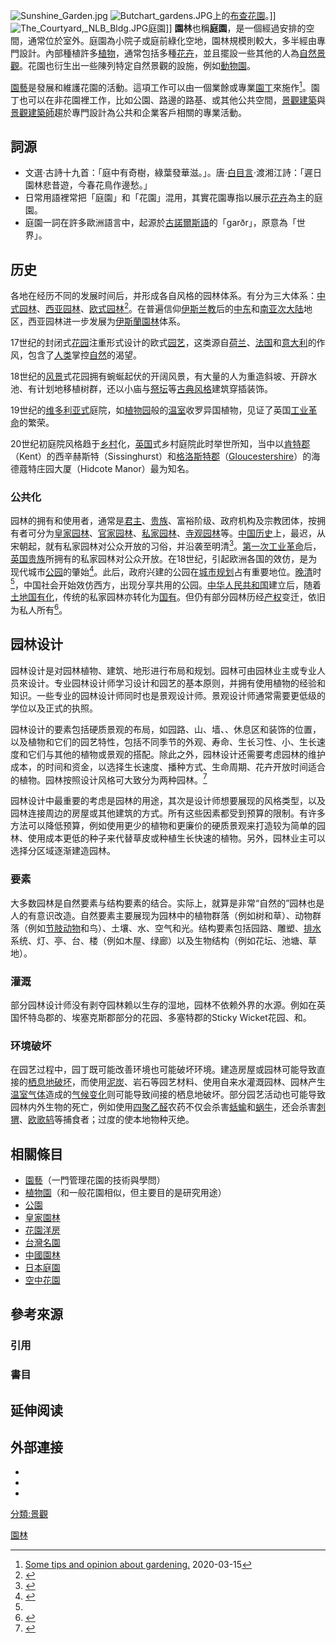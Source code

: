 {{redirect|花園}}
[[File:Sunshine_Garden.jpg|thumb]]
[[File:Butchart_gardens.JPG|thumb]]上的[[布查花園|布查花園]]。]]
[[File:The_Courtyard,_NLB_Bldg.JPG|thumb]]庭園]]
'''園林'''也稱'''庭園'''，是一個經過安排的空間，通常位於室外。庭園為小院子或庭前綠化空地，園林規模則較大，多半經由專門設計。內部種植許多[[植物|植物]]，通常包括多種[[花卉|花卉]]，並且擺設一些其他的人為[[自然景觀|自然景觀]]。花園也衍生出一些陳列特定自然景觀的設施，例如[[動物園|動物園]]。

[[園藝|園藝]]是發展和維護花園的活動。這項工作可以由一個業餘或專業[[園丁|園丁]]來施作<ref>[https://www.yummyseeds.com.hk/page.php?type=4&lang=1 Some tips and opinion about gardening.] {{Wayback|url=https://www.yummyseeds.com.hk/page.php?type=4&lang=1 |date=20200328050416 }} 2020-03-15</ref>。園丁也可以在非花園裡工作，比如公園、路邊的路基、或其他公共空間，[[景觀建築|景觀建築]]與[[景觀建築師|景觀建築師]]趨於專門設計為公共和企業客戶相關的專業活動。

== 詞源 ==
* 文選‧古詩十九首：「庭中有奇樹，綠葉發華滋。」。唐‧[[白目言|白目言]]‧渡湘江詩：「遲日園林悲昔遊，今春花鳥作邊愁。」
*日常用語裡常把「庭園」和「花園」混用，其實花園專指以展示[[花卉|花卉]]為主的庭園。
* 庭園一詞在許多歐洲語言中，起源於[[古諾爾斯語|古諾爾斯語]]的「garðr」，原意為「世界」。

== 历史 ==

{{main|中式园林|西亚园林|欧式园林}}

各地在经历不同的发展时间后，并形成各自风格的园林体系。有分为三大体系：[[中式园林|中式园林]]、[[西亚园林|西亚园林]]、[[欧式园林|欧式园林]]<ref>{{Cite web |url=http://www.china.com.cn/zhuanti2005/txt/2004-06/14/content_5568002.htm |title=世界造园艺术的三大体系 |accessdate=2017-06-10 |author= |date=2004-06-14 |work= |publisher=中国网，来源：《苏州日报》 |language=Zh-hans |archive-date=2020-05-19 |archive-url=https://web.archive.org/web/20200519184630/http://www.china.com.cn/zhuanti2005/txt/2004-06/14/content_5568002.htm |dead-url=no }}</ref>。在普遍信仰[[伊斯兰教|伊斯兰教]]后的[[中东|中东]]和[[南亚次大陆|南亚次大陆]]地区，西亚园林进一步发展为[[伊斯蘭園林|伊斯蘭園林]]体系。

17世纪的封闭式[[花园|花园]]注重形式设计的欧式[[园艺|园艺]]，这类源自[[荷兰|荷兰]]、[[法国|法国]]和[[意大利|意大利]]的作风，包含了[[人类|人类]]掌控[[自然|自然]]的渴望。

18世纪的[[风景|风景]]式花园拥有蜿蜒起伏的开阔风景，有大量的人为重造斜坡、开辟水池、有计划地移植树群，还以小庙与[[祭坛|祭坛]]等[[古典风格|古典风格]]建筑穿插装饰。

19世纪的[[维多利亚式建筑|维多利亚式]]庭院，如[[植物园|植物园]]般的[[温室|温室]]收罗异国植物，见证了英国[[工业革命|工业革命]]的繁荣。

20世纪初庭院风格趋于[[乡村|乡村]]化，[[英国|英国]]式乡村庭院此时举世所知，当中以[[肯特郡|肯特郡]]（Kent）的西辛赫斯特（Sissinghurst）和[[格洛斯特郡|格洛斯特郡]]（[[Gloucestershire|Gloucestershire]]）的海德蔻特庄园大厦（Hidcote Manor）最为知名。

=== 公共化 ===

园林的拥有和使用者，通常是[[君主|君主]]、[[贵族|贵族]]、富裕阶级、政府机构及宗教团体，按拥有者可分为[[皇家园林|皇家园林]]、[[官家园林|官家园林]]、[[私家园林|私家园林]]、[[寺观园林|寺观园林]]等。[[中国历史|中国历史]]上，最迟，从宋朝起，就有私家园林对公众开放的习俗，并沿袭至明清<ref name="wy1">{{Cite web |url=http://news.163.com/17/0122/05/CBC4CGH900018AOP.html |title=私家园林的开放传统 |accessdate=2017-08-13 |author=吴钩 |date=2017-01-22 |work=责任编辑：王晓易_NE0011 |publisher=网易，来源：南方都市报(深圳) |language=Zh-hans |archive-url=https://web.archive.org/web/20170813011640/http://news.163.com/17/0122/05/CBC4CGH900018AOP.html |archive-date=2017-08-13 |dead-url=yes }}</ref>。[[第一次工业革命|第一次工业革命]]后，[[英国贵族|英国贵族]]所拥有的私家园林对公众开放。在18世纪，引起欧洲各国的效仿，是为现代城市[[公园|公园]]的肇始<ref>{{cite journal en
|quotes = 
|last = 
|first = 
|author = 王欣
|coauthors = 
|date = 
|year = 
|month = 
|title = 公园──人类最后的休憩地
|journal = 中国成人教育
|volume = 
|issue = 1997年第07期
|pages = 
|publisher = 中国成人教育杂志编辑部
|location = 山东省济南市
|issn = 
|pmid = 
|doi = 
|bibcode = 
|oclc = 
|id = 
|url = http://mall.cnki.net/magazine/magadetail/ZCRY199707.htm
|language = Zh-hans
|format = 
|accessdate = 
|laysummary = 
|laysource = 
|laydate = 
|quote = 
|archive-date = 2020-10-30
|archive-url = https://web.archive.org/web/20201030202106/https://mall.cnki.net/magazine/magadetail/ZCRY199707.htm
|dead-url = no
}}</ref>。此后，政府兴建的公园在[[城市规划|城市规划]]占有重要地位。[[晚清|晚清]]时<ref name="wy1"/>，中国社会开始效仿西方，出现分享共用的公园。[[中华人民共和国|中华人民共和国]]建立后，随着[[中华人民共和国土地制度|土地国有化]]，传统的私家园林亦转化为[[国有|国有]]。但仍有部分园林历经[[产权|产权]]变迁，依旧为私人所有<ref>{{Cite web |url=http://www.sohu.com/a/113474565_444400 |title=[人民日报看江苏]苏州私家园林首次司法拍卖 以6525万元成交 |accessdate=2017-08-13 |author= |date=2016-09-03 |work= |publisher=搜狐网 |language=Zh-hans |archive-date=2019-05-08 |archive-url=https://web.archive.org/web/20190508132052/http://www.sohu.com/a/113474565_444400 |dead-url=no }}</ref>。

== 园林设计 ==
{{Main|园林设计}}
园林设计是对园林植物、建筑、地形进行布局和规划。园林可由园林业主或专业人员來设计。专业园林设计师学习设计和园艺的基本原则，并拥有使用植物的经验和知识。一些专业的园林设计师同时也是景观设计师。景观设计师通常需要更低级的学位以及正式的执照。

园林设计的要素包括硬质景观的布局，如园路、山、墙、、休息区和装饰的位置，以及植物和它们的园艺特性，包括不同季节的外观、寿命、生长习性、小、生长速度和它们与其他的植物或景观的搭配。除此之外，园林设计还需要考虑园林的维护成本，的时间和资金，以选择生长速度、播种方式、生命周期、花卉开放时间适合的植物。园林按照设计风格可大致分为两种园林。<ref>{{cite book|last=Chen|first=Gang|title=Planting design illustrated|year=2010|publisher=Outskirts Press, Inc.|isbn=978-1-4327-4197-6|url=https://books.google.com/books?id=1z9wlhscZFgC|edition=2nd|page=3|language=en|access-date=2016-11-19|archive-date=2020-10-01|archive-url=https://web.archive.org/web/20201001002514/https://books.google.com/books?id=1z9wlhscZFgC|dead-url=no}}</ref>

园林设计中最重要的考虑是园林的用途，其次是设计师想要展现的风格类型，以及园林连接周边的房屋或其他建筑的方式。所有这些因素都受到预算的限制。有许多方法可以降低预算，例如使用更少的植物和更廉价的硬质景观来打造较为简单的园林、使用成本更低的种子来代替草皮或种植生长快速的植物。另外，园林业主可以选择分区域逐渐建造园林。
{{Gallery
|width=220 |lines=3
|File:Monreale Kreuzgang neu.jpg|意大利[[西西里岛|西西里岛]][[蒙雷阿莱主教座堂|蒙雷阿莱主教座堂]]中，一个连接礼拜场所的园林
|File:Butchart gardens.JPG|加拿大不列颠哥伦比亚省[[维多利亚_(不列颠哥伦比亚)|维多利亚市]][[布查德花园|布查德花园]]中的下沉花园（Sunken Garden）
|File:Park of Versailles 01.jpg|法国{{link-en|凡尔赛宫花园|Gardens of Versailles}}
|File:Palace Gardens.jpg|印度[[焦特布尔|焦特布尔]]{{link-en|乌麦·巴哈旺皇宫|Umaid Bhawan Palace}}的后院
|File:NUS Garden.JPG|[[新加坡国立大学|新加坡国立大学]]理学院中的热带园林
|File:Qui Vadis.JPG|意大利[[利尼亚诺萨比亚多罗|利尼亚诺萨比亚多罗]]一个带有日期图案的花坛
|File:Colonial Williamsburg (2464331014).jpg|美国弗吉尼亚州[[殖民地威廉斯堡|殖民地威廉斯堡]]历史保护区中的园林，园林中种植着许多原种植物
|File:Shitennoj honbo garden06s3200.jpg|日本大阪府[[大阪市|大阪市]][[四天王寺|四天王寺]]中的{{link-jp|本坊庭院|四天王寺本坊庭園}}，是一座[[枯山水|枯山水]]园林
|File:Xuyuan04.jpg|中国南京的[[煦园|煦园]]是一座典型的中国[[江南园林|江南园林]]，亦是晚清重建的[[衙署园林|衙署园林]]，同时可追溯至明代的[[王府花园|王府花园]]。
}}

=== 要素 ===
大多数园林是自然要素与结构要素的结合。实际上，就算是非常“自然的”园林也是人的有意识改造。自然要素主要展现为园林中的植物群落（例如树和草）、动物群落（例如[[节肢动物|节肢动物]]和鸟）、土壤、水、空气和光。结构要素包括园路、雕塑、[[排水|排水]]系统、灯、亭、台、楼（例如木屋、绿廊）以及生物结构（例如花坛、池塘、草地）。

=== 灌溉 ===
部分园林设计师没有剥夺园林赖以生存的湿地，园林不依赖外界的水源。例如在英国怀特岛郡的{{link-en|文特诺植物园|Ventnor Botanic Garden}}、埃塞克斯郡部分{{link-en|贝斯·查特|Beth Chatto}}的花园、多塞特郡的Sticky Wicket花园、{{link-en|皇家园艺学会Harlow Carr花园|RHS Garden Harlow Carr}}和{{link-en|皇家园艺学会Hyde Hall花园|RHS Garden Hyde Hall}}。

=== 环境破坏 ===
在园艺过程中，园丁既可能改善环境也可能破坏环境。建造房屋或园林可能导致直接的[[栖息地破坏|栖息地破坏]]，而使用[[泥炭|泥炭]]、岩石等园艺材料、使用自来水灌溉园林、园林产生[[温室气体|温室气体]]造成的[[气候变化|气候变化]]则可能导致间接的栖息地破坏。部分园艺活动也可能导致园林内外生物的死亡，例如使用[[四聚乙醛|四聚乙醛]]农药不仅会杀害[[蛞蝓|蛞蝓]]和[[蜗牛|蜗牛]]，还会杀害[[刺猬|刺猬]]、[[欧歌鸫|欧歌鸫]]等捕食者；过度的{{link-en|植物采集|Plant collecting}}使本地物种灭绝。

== 相關條目 ==
* [[園藝|園藝]]（一門管理花園的技術與學問）
* [[植物園|植物園]]（和一般花園相似，但主要目的是研究用途）
* [[公園|公園]]
* [[皇家園林|皇家園林]]
* [[花園洋房|花園洋房]]
*[[台灣名園|台灣名園]]
* [[中國園林|中國園林]]
* [[日本庭園|日本庭園]]
* [[空中花園|空中花園]]

== 參考來源 ==
=== 引用 ===
{{reflist|2}}

===書目===

== 延伸阅读 ==
{{Wikisource further reading}}

== 外部連接 ==
{{wikiquote}}
* {{Commons-inline|Garden}}
* {{Commons-inline|Gardens}}
* {{Commons-inline|Gardens by type}}
{{Wikisource1911Enc|garden}}

{{園藝}}

{{Authority control}}
[[Category:園林|]]
[[分類:景觀|分類:景觀]]